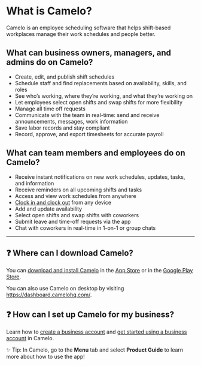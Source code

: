 # **What is Camelo?**

Camelo is an employee scheduling software that helps shift-based workplaces manage their work schedules and people better.

## **What can business owners, managers, and admins do on Camelo?**

- Create, edit, and publish shift schedules
- Schedule staff and find replacements based on availability, skills, and roles
- See who’s working, where they’re working, and what they’re working on
- Let employees select open shifts and swap shifts for more flexibility
- Manage all time off requests
- Communicate with the team in real-time: send and receive announcements, messages, work information
- Save labor records and stay compliant
- Record, approve, and export timesheets for accurate payroll

## **What can team members and employees do on Camelo?**

- Receive instant notifications on new work schedules, updates, tasks, and information
- Receive reminders on all upcoming shifts and tasks
- Access and view work schedules from anywhere
- [<u>Clock in and clock out</u>](https://help.camelohq.com/articles/guide/time-attendance-tracking/intro-to-time-clock/clock-in-and-clock-out-of-shift/) from any device
- Add and update availability
- Select open shifts and swap shifts with coworkers
- Submit leave and time-off requests via the app
- Chat with coworkers in real-time in 1-on-1 or group chats

---

## **❓ Where can I download Camelo?**

You can [<u>download and install Camelo</u>](https://help.camelohq.com/articles/guide/getting-started/download-camelo/) in the [<u>App Store</u>](https://apps.apple.com/app/camelo-work-schedule-maker/id1577132228) or in the [<u>Google Play Store</u>](https://play.google.com/store/apps/details?id=com.camelo).

You can also use Camelo on desktop by visiting [<u>https://dashboard.camelohq.com/</u>](https://dashboard.camelohq.com/).

## **❓ How can I set up Camelo for my business?**

Learn how to [<u>create a business account</u>](https://help.camelohq.com/articles/guide/getting-started/sign-up-for-a-business-account/) and [<u>get started using a business account</u>](https://help.camelohq.com/articles/guide/getting-started/quick-start-guide-for-business-owners-managers-admins/) in Camelo.

✨ Tip: In Camelo, go to the **Menu** tab and select **Product Guide** to learn more about how to use the app\!